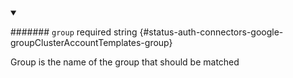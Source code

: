 
<details className="config-field" data-expandable="false" open>
<summary>

####### `group` <span className="config-field-required" data-required="true">required</span> <span className="config-field-type">string</span> <span className="config-field-default"></span> <span className="config-field-enum"></span> {#status-auth-connectors-google-groupClusterAccountTemplates-group}

Group is the name of the group that should be matched

</summary>



</details>

